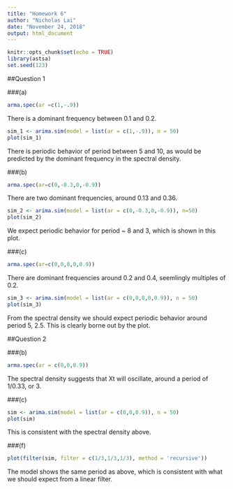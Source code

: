 ```yaml
---
title: "Homework 6"
author: "Nicholas Lai"
date: "November 24, 2018"
output: html_document
---
```


```r
knitr::opts_chunk$set(echo = TRUE)
library(astsa)
set.seed(123)
```
##Question 1

###(a)

```r
arma.spec(ar =c(1,-.9))
```

There is a dominant frequency between 0.1 and 0.2.

```r
sim_1 <- arima.sim(model = list(ar = c(1,-.9)), n = 50)
plot(sim_1)
```

There is periodic behavior of period between 5 and 10, as would be predicted by the dominant frequency in the spectral density.

###(b)

```r
arma.spec(ar=c(0,-0.3,0,-0.9))
```

There are two dominant frequencies, around 0.13 and 0.36.

```r
sim_2 <- arima.sim(model = list(ar = c(0,-0.3,0,-0.9)), n=50)
plot(sim_2)
```

We expect periodic behavior for period ~ 8 and 3, which is shown in this plot.

###(c)

```r
arma.spec(ar=c(0,0,0,0,0.9))
```

There are dominant frequencies around 0.2 and 0.4, seemlingly multiples of 0.2.

```r
sim_3 <- arima.sim(model = list(ar = c(0,0,0,0,0.9)), n = 50)
plot(sim_3)
```

From the spectral density we should expect periodic behavior around period 5, 2.5. This is clearly borne out by the plot.

##Question 2

###(b)

```r
arma.spec(ar = c(0,0,0.9))
```

The spectral density suggests that Xt will oscillate, around a period of 1/0.33, or 3.

###(c)
```r
sim <- arima.sim(model = list(ar = c(0,0,0.9)), n = 50)
plot(sim)

```

This is consistent with the spectral density above.

###(f)

```r
plot(filter(sim, filter = c(1/3,1/3,1/3), method = 'recursive'))
```

The model shows the same period as above, which is consistent with what we should expect from a linear filter.